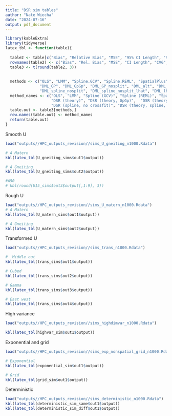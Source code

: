 ```yaml
---
title: "DSR sim tables"
author: "Nate Wiecha"
date: "2024-07-16"
output: pdf_document
---
```


```r
library(kableExtra)
library(tidyverse)
latex_tbl <- function(table){
  
  table2 <- table[c("Bias", "Relative Bias", "MSE", "95% CI Length", "95% CI Coverage", "Power"),]
  rownames(table2) <- c("Bias", "Rel. Bias", "MSE", "CI Length", "CVG", "Power")
  table3 <- t(round(table2, 3))
  
  
  methods <- c("OLS", "LMM", "Spline.GCV", "Spline.REML", "SpatialPlus", "gSEM_noint", 
               "DML_GP", "DML_GpGp", "DML_GP_nosplit", "DML_alt", "DML_alt_nosplit",
               "DML_spline_nosplit", "DML_spline_nosplit_lhat", "DML_lhat_smooth", "DML_alt_smooth")
  method_names <- c("OLS", "LMM", "Spline (GCV)", "Spline (REML)", "Spatial+", "gSEM",
                    "DSR (theory)", "DSR (theory, GpGp)",  "DSR (theory, no crossfit)", "DSR", "DSR (no crossfit)",
                    "DSR (spline, no crossfit)", "DSR (theory, spline, no crossfit)", "DSR (theory, GpGp, smooth)", "DSR (smooth)")
  table.out <- table3[methods,]
  row.names(table.out) <- method_names
  return(table.out)
}
```

Smooth U 

```r

load("outputs//HPC_outputs_revision//sims_U_gneiting_n1000.Rdata")

# A Matern
kbl(latex_tbl(U_gneiting_sims$out1$output))

# A Gneiting
kbl(latex_tbl(U_gneiting_sims$out2$output))

#A50
# kbl(round(U15_sims$out3$output[,1:9], 3))

```

Rough U
```r

load("outputs//HPC_outputs_revision//sims_U_matern_n1000.Rdata")
# A Matern
kbl(latex_tbl(U_matern_sims$out1$output))

# A Gneiting
kbl(latex_tbl(U_matern_sims$out2$output))

```

Transformed U
```r
load("outputs//HPC_outputs_revision//sims_trans_n1000.Rdata")

#  Middle out 
kbl(latex_tbl(trans_sims$out1$output))

# Cubed
kbl(latex_tbl(trans_sims$out2$output))

# Gamma 
kbl(latex_tbl(trans_sims$out3$output))

# East west
kbl(latex_tbl(trans_sims$out4$output))

```

High variance
```r
load("outputs//HPC_outputs_revision//sims_highdimvar_n1000.Rdata")

kbl(latex_tbl(highvar_sim$out1$output))

```

Exponential and grid

```r

load("outputs//HPC_outputs_revision//sims_exp_nonspatial_grid_n1000.Rdata")

# Exponential 
kbl(latex_tbl(exponential_sim$out1$output))

# Grid
kbl(latex_tbl(grid_sim$out1$output))

```

Deterministic

```r
load("outputs//HPC_outputs_revision//sims_deterministic_n1000.Rdata")
kbl(latex_tbl(deterministic_sim_same$out1$output))
kbl(latex_tbl(deterministic_sim_diff$out1$output))


```
